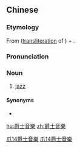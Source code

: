 {{also|爵士音乐}}
==Chinese==
{{zh-forms|s=爵士音乐|type=22}}

===Etymology===
From {{zh-l|爵士}} ([[transliteration]] of {{etyl|en|zh}} {{m|en|jazz}}) + {{zh-l|音樂|music}}.

===Pronunciation===
{{zh-pron
|m=juéshì yīnyuè
|c=zoek3 si6 jam1 ngok6
|cat=n
}}

===Noun===
{{zh-noun}}

# [[jazz]]

====Synonyms====
* {{zh-l|爵士樂}}

[[Category:Mandarin terms derived from English|爪14爵士音樂]]
[[Category:zh:Music|爪14爵士音樂]]

[[hu:爵士音樂]]
[[zh:爵士音樂]]